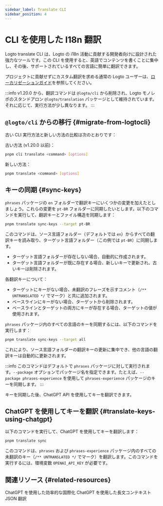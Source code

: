 ```yaml
---
sidebar_label: Translate CLI
sidebar_position: 4
---
```


# CLI を使用した I18n 翻訳

Logto translate CLI は、Logto の i18n 活動に貢献する開発者向けに設計された強力なツールです。この CLI を使用すると、英語でコンテンツを書くことに集中し、その後、サポートされているすべての言語に簡単に翻訳できます。

プロジェクトに貢献せずにカスタム翻訳を求める通常の Logto ユーザーは、[ローカリゼーションガイド](/customization/localized-languages/)を参照してください。

:::info
v1.20.0 から、翻訳コマンドは `@logto/cli` から削除され、Logto モノレポのスタンドアロン `@logto/translation` パッケージとして維持されています。それに応じて、実行方法が少し異なります。
:::

## `@logto/cli` からの移行 \{#migrate-from-logtocli}

古い CLI 実行方法と新しい方法の比較は次のとおりです：

古い方法 (v1.20.0 以前)：

```bash
pnpm cli translate <command> [options]
```

新しい方法：

```bash
pnpm translate <command> [options]
```

## キーの同期 \{#sync-keys}

`phrases` パッケージの `en` フォルダーで翻訳キーにいくつかの変更を加えたとしましょう。これらの変更を `pt-BR` フォルダーに同期したいとします。以下のコマンドを実行して、翻訳キーとファイル構造を同期します：

```bash
pnpm translate sync-keys --target pt-BR
```

このコマンドは、ソース言語フォルダー（デフォルトでは `en`）からすべての翻訳キーを読み取り、ターゲット言語フォルダー（この例では `pt-BR`）に同期します。

- ターゲット言語フォルダーが存在しない場合、自動的に作成されます。
- ターゲット言語フォルダーが既に存在する場合、新しいキーで更新され、古いキーは削除されます。

各翻訳キーについて：

- ターゲットにキーがない場合、未翻訳のフレーズを示すコメント（`/** UNTRANSLATED */` でマーク）と共に追加されます。
- ベースラインにキーがない場合、ターゲットから削除されます。
- ベースラインとターゲットの両方にキーが存在する場合、ターゲットの値が使用されます。

`phrases` パッケージ内のすべての言語のキーを同期するには、以下のコマンドを実行します：

```bash
pnpm translate sync-keys --target all
```

これにより、ソース言語フォルダーの翻訳キーの更新に集中でき、他の言語の翻訳キーは自動的に更新されます。

:::info
このコマンドはデフォルトで `phrases` パッケージに対して実行されます。`--package` オプションでパッケージ名を指定できます。たとえば、`--package phrases-experience` を使用して `phrases-experience` パッケージのキーを同期します。
:::

キーを同期した後、ChatGPT API を使用してキーを翻訳できます。

## ChatGPT を使用してキーを翻訳 \{#translate-keys-using-chatgpt}

以下のコマンドを実行して、ChatGPT を使用してキーを翻訳します：

```bash
pnpm translate sync
```

このコマンドは、`phrases` および `phrases-experience` パッケージ内のすべての未翻訳のキー（`/** UNTRANSLATED */` でマーク）を翻訳します。このコマンドを実行するには、環境変数 `OPENAI_API_KEY` が必要です。

## 関連リソース \{#related-resources}

<Url href="https://blog.logto.io/efficient-internationalization-with-chatgpt">
  ChatGPT を使用した効率的な国際化
</Url>

<Url href="https://blog.logto.io/long-context-json-translation-with-chat-gpt">
  ChatGPT を使用した長文コンテキスト JSON 翻訳
</Url>
